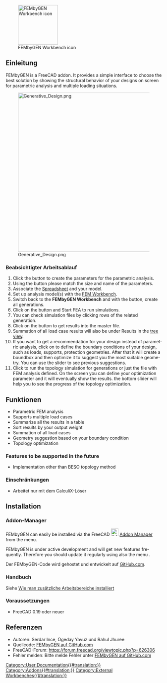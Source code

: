 <languages/>

<div lang="en" dir="ltr" class="mw-content-ltr">
[[File:FEMbyGEN.svg|thumb|128px|FEMbyGEN Workbench icon]]
</div>

{{TOCright}}

<span id="Introduction"></span>
==Einleitung==

<div lang="en" dir="ltr" class="mw-content-ltr">
FEMbyGEN is a FreeCAD addon. It provides a simple interface to choose the best solution by showing the structural behavior of your designs on screen for parametric analysis and multiple loading situations.
</div>  

[[File:Generative Design.png|512px]]

<span id="Intended_work-flow"></span>
=== Beabsichtigter Arbeitsablauf ===

<div lang="en" dir="ltr" class="mw-content-ltr">
# Click the {{Button|Initiate}} button to create the parameters for the parametric analysis.
# Using the {{Button|Alias}} button please match the size and name of the parameters.
# Associate the [[Spreadsheet_Workbench|Spreadsheet]] and your model.
# Set up analysis model(s) with the [[FEM_Workbench|FEM Workbench]].
# Switch back to the '''FEMbyGEN Workbench''' and with the {{Button|Generate}} button, create all generations.
# Click on the {{Button|FEA}} button and Start FEA to run simulations.
# You can check simulation files by clicking rows of the related generation.
# Click on the {{Button|Results}} button to get results into the master file.
# Summation of all load case results will also be under Results in the [[Tree_view|tree view]].
# If you want to get a recommendation for your design instead of parametric analysis, click on {{Button|CreatGeo}} to define the boundary conditions of your design, such as loads, supports, protection geometries. After that it will create a boundbox and then optimize it to suggest you the most suitable geometry. You can use the slider to see previous suggestions.
# Click {{Button|Topology}} to run the topology simulation for generations or just the file with FEM analysis defined. On the screen you can define your optimization parameter and it will eventually show the results. the bottom slider will help you to see the progress of the topology optimization.
</div>

<span id="Features"></span>
== Funktionen ==

<div lang="en" dir="ltr" class="mw-content-ltr">
* Parametric FEM analysis
* Supports multiple load cases
* Summarize all the results in a table
* Sort results by your output weight
* Summation of all load cases
* Geometry suggestion based on your boundary condition
* Topology optimization
</div>

<div lang="en" dir="ltr" class="mw-content-ltr">
=== Features to be supported in the future ===
</div>

<div lang="en" dir="ltr" class="mw-content-ltr">
* Implementation other than BESO topology method
</div>

<span id="Limitations"></span>
=== Einschränkungen ===

* Arbeitet nur mit dem CalculiX-Löser

== Installation ==

<span id="Addon_Manager"></span>
===Addon-Manager===

<div lang="en" dir="ltr" class="mw-content-ltr">
FEMbyGEN can easily be installed via the FreeCAD [[Image:AddonManager.svg|24px]] [[Std_AddonMgr|Addon Manager]] from the {{MenuCommand|Tools → Addon manager}} menu.
</div>

<div lang="en" dir="ltr" class="mw-content-ltr">
FEMbyGEN is under active development and will get new features frequently. Therefore you should update it regularly using also the menu {{MenuCommand|Tools → Addon manager}}.
</div>

Der FEMbyGEN-Code wird gehostet und entwickelt auf [https://github.com/Serince/FEMbyGEN GitHub.com].

<span id="Manual"></span>
=== Handbuch ===

Siehe [[How_to_install_additional_workbenches/de|Wie man zusätzliche Arbeitsbereiche installiert]]

<span id="Prerequisites"></span>
=== Voraussetzungen ===

* FreeCAD 0.19 oder neuer

<span id="References"></span>
== Referenzen ==

* Autoren: Serdar Ince, Ögeday Yavuz und Rahul Jhuree
* Quellcode: [https://github.com/Serince/FEMbyGEN FEMbyGEN auf GitHub.com]
* FreeCAD-Forum: https://forum.freecad.org/viewtopic.php?p=626306
* Fehler melden: Bitte melde Fehler unter  [https://github.com/Serince/FEMbyGEN/issues FEMbyGEN auf GitHub.com]


[[Category:User Documentation{{#translation:}}]]
[[Category:Addons{{#translation:}}]]
[[Category:External Workbenches{{#translation:}}]]